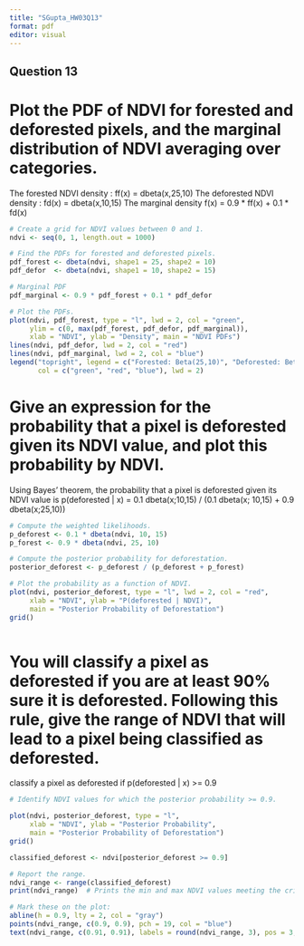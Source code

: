```yaml
---
title: "SGupta_HW03Q13"
format: pdf
editor: visual
---
```


## Question 13

# Plot the PDF of NDVI for forested and deforested pixels, and the marginal distribution of NDVI averaging over categories.


The forested NDVI density : ff(x) = dbeta(x,25,10)
The deforested NDVI density : fd(x) = dbeta(x,10,15)
The marginal density f(x) = 0.9 * ff(x) + 0.1 * fd(x)


```r
# Create a grid for NDVI values between 0 and 1.
ndvi <- seq(0, 1, length.out = 1000)

# Find the PDFs for forested and deforested pixels.
pdf_forest <- dbeta(ndvi, shape1 = 25, shape2 = 10)
pdf_defor  <- dbeta(ndvi, shape1 = 10, shape2 = 15)

# Marginal PDF
pdf_marginal <- 0.9 * pdf_forest + 0.1 * pdf_defor

# Plot the PDFs.
plot(ndvi, pdf_forest, type = "l", lwd = 2, col = "green",
     ylim = c(0, max(pdf_forest, pdf_defor, pdf_marginal)),
     xlab = "NDVI", ylab = "Density", main = "NDVI PDFs")
lines(ndvi, pdf_defor, lwd = 2, col = "red")
lines(ndvi, pdf_marginal, lwd = 2, col = "blue")
legend("topright", legend = c("Forested: Beta(25,10)", "Deforested: Beta(10,15)", "Marginal"),
       col = c("green", "red", "blue"), lwd = 2)

```

# Give an expression for the probability that a pixel is deforested given its NDVI value, and plot this probability by NDVI.

Using Bayes’ theorem, the probability that a pixel is deforested given its NDVI value  is 
p(deforested | x) = 0.1 dbeta(x;10,15) / (0.1 dbeta(x; 10,15) + 0.9 dbeta(x;25,10))

```r
# Compute the weighted likelihoods.
p_deforest <- 0.1 * dbeta(ndvi, 10, 15)
p_forest <- 0.9 * dbeta(ndvi, 25, 10)

# Compute the posterior probability for deforestation.
posterior_deforest <- p_deforest / (p_deforest + p_forest)

# Plot the probability as a function of NDVI.
plot(ndvi, posterior_deforest, type = "l", lwd = 2, col = "red",
     xlab = "NDVI", ylab = "P(deforested | NDVI)",
     main = "Posterior Probability of Deforestation")
grid()



```

# You will classify a pixel as deforested if you are at least 90% sure it is deforested. Following this rule, give the range of NDVI that will lead to a pixel being classified as deforested.

classify a pixel as deforested if p(deforested | x) >= 0.9

```r
# Identify NDVI values for which the posterior probability >= 0.9.

plot(ndvi, posterior_deforest, type = "l",
     xlab = "NDVI", ylab = "Posterior Probability",
     main = "Posterior Probability of Deforestation")
grid()

classified_deforest <- ndvi[posterior_deforest >= 0.9]

# Report the range.
ndvi_range <- range(classified_deforest)
print(ndvi_range)  # Prints the min and max NDVI values meeting the criterion.

# Mark these on the plot:
abline(h = 0.9, lty = 2, col = "gray")
points(ndvi_range, c(0.9, 0.9), pch = 19, col = "blue")
text(ndvi_range, c(0.91, 0.91), labels = round(ndvi_range, 3), pos = 3, col = "blue")



```


